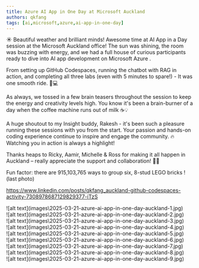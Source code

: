 ```yaml
---
title: Azure AI App in One Day at Microsoft Auckland
authors: qkfang
tags: [ai,microsoft,azure,ai-app-in-one-day]
---
```



☀️ Beautiful weather and brilliant minds! Awesome time at AI App in a Day session at the Microsoft Auckland office! The sun was shining, the room was buzzing with energy, and we had a full house of curious participants ready to dive into AI app development on Microsoft Azure .

From setting up GitHub Codespaces, running the chatbot with RAG in action, and completing all three labs (even with 5 minutes to spare!) - It was one smooth ride. 🧠💻

As always, we tossed in a few brain teasers throughout the session to keep the energy and creativity levels high. You know it's been a brain-burner of a day when the coffee machine runs out of milk ☕💡

A huge shoutout to my Insight buddy, Rakesh - it's been such a pleasure running these sessions with you from the start. Your passion and hands-on coding experience continue to inspire and engage the community. 🔥 Watching you in action is always a highlight!

Thanks heaps to Ricky, Aamir, Michelle & Ross for making it all happen in Auckland – really appreciate the support and collaboration! 🙏👏

Fun factor: there are 915,103,765 ways to group six, 8-stud LEGO bricks ! (last photo)

https://www.linkedin.com/posts/qkfang_auckland-github-codespaces-activity-7308978687129829377-iTzS


<div className="img-grid">
  <div className="img-item">
    ![alt text](images\2025-03-21-azure-ai-app-in-one-day-auckland-1.jpg)
  </div>
  <div className="img-item">
    ![alt text](images\2025-03-21-azure-ai-app-in-one-day-auckland-2.jpg)
  </div>
  <div className="img-item">
    ![alt text](images\2025-03-21-azure-ai-app-in-one-day-auckland-3.jpg)
  </div>
  <div className="img-item">
    ![alt text](images\2025-03-21-azure-ai-app-in-one-day-auckland-4.jpg)
  </div>
  <div className="img-item">
    ![alt text](images\2025-03-21-azure-ai-app-in-one-day-auckland-5.jpg)
  </div>
  <div className="img-item">
    ![alt text](images\2025-03-21-azure-ai-app-in-one-day-auckland-6.jpg)
  </div>
  <div className="img-item">
    ![alt text](images\2025-03-21-azure-ai-app-in-one-day-auckland-7.jpg)
  </div>
  <div className="img-item">
    ![alt text](images\2025-03-21-azure-ai-app-in-one-day-auckland-8.jpg)
  </div>
  <div className="img-item">
    ![alt text](images\2025-03-21-azure-ai-app-in-one-day-auckland-9.jpg)
  </div>
</div>